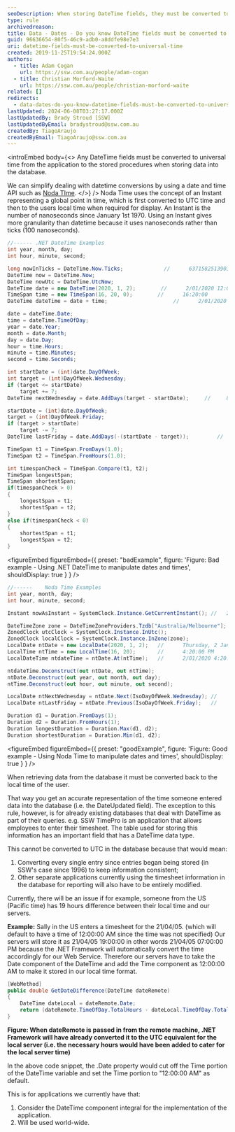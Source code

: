 ```yaml
---
seoDescription: When storing DateTime fields, they must be converted to universal time (UTC) from the application to the stored procedures.
type: rule
archivedreason:
title: Data - Dates - Do you know DateTime fields must be converted to universal time?
guid: 96636654-80f5-46c9-adb0-a8ddfe98e7e3
uri: datetime-fields-must-be-converted-to-universal-time
created: 2019-11-25T19:54:24.000Z
authors:
  - title: Adam Cogan
    url: https://ssw.com.au/people/adam-cogan
  - title: Christian Morford-Waite
    url: https://ssw.com.au/people/christian-morford-waite
related: []
redirects:
  - data-dates-do-you-know-datetime-fields-must-be-converted-to-universal-time
lastUpdated: 2024-06-08T03:27:17.000Z
lastUpdatedBy: Brady Stroud [SSW]
lastUpdatedByEmail: bradystroud@ssw.com.au
createdBy: TiagoAraujo
createdByEmail: TiagoAraujo@ssw.com.au
---
```


<introEmbed
  body={<>
Any DateTime fields must be converted to universal time from the application to the stored procedures when storing data into the database.

We can simplify dealing with datetime conversions by using a date and time API such as [Noda TIme](https://nodatime.org).
  </>}
/>
Noda Time uses the concept of an Instant representing a global point in time, which is first converted to UTC time and then to the users local time when required for display.
An Instant is the number of nanoseconds since January 1st 1970. Using an Instant gives more granularity than datetime because it uses nanoseconds rather than ticks (100 nanoseconds).

```csharp
//------ .NET DateTime Examples
int year, month, day;
int hour, minute, second;

long nowInTicks = DateTime.Now.Ticks;             //      637158251390332189
DateTime now = DateTime.Now;
DateTime nowUtc = DateTime.UtcNow;
DateTime date = new DateTime(2020, 1, 2);        //      2/01/2020 12:00:00 AM
TimeSpan time = new TimeSpan(16, 20, 0);        //      16:20:00
DateTime dateTime = date + time;                     //      2/01/2020 4:20:00 PM

date = dateTime.Date;
time = dateTime.TimeOfDay;
year = date.Year;
month = date.Month;
day = date.Day;
hour = time.Hours;
minute = time.Minutes;
second = time.Seconds;

int startDate = (int)date.DayOfWeek;
int target = (int)DayOfWeek.Wednesday;
if (target <= startDate)
    target += 7;
DateTime nextWednesday = date.AddDays(target - startDate);     //     8/01/2020 12:00:00 AM

startDate = (int)date.DayOfWeek;
target = (int)DayOfWeek.Friday;
if (target > startDate)
    target -= 7;
DateTime lastFriday = date.AddDays(-(startDate - target));         //     27/12/2019 12:00:00 AM

TimeSpan t1 = TimeSpan.FromDays(1.0);
TimeSpan t2 = TimeSpan.FromHours(1.0);

int timespanCheck = TimeSpan.Compare(t1, t2);
TimeSpan longestSpan;
TimeSpan shortestSpan;
if(timespanCheck > 0)
{
    longestSpan = t1;
    shortestSpan = t2;
}
else if(timespanCheck < 0)
{
    shortestSpan = t1;
    longestSpan = t2;
}
```

<figureEmbed figureEmbed={{
  preset: "badExample",
  figure: 'Figure: Bad example - Using .NET DateTime to manipulate dates and times',
  shouldDisplay: true
} } />


```csharp
//------    Noda Time Examples
int year, month, day;
int hour, minute, second;

Instant nowAsInstant = SystemClock.Instance.GetCurrentInstant(); //   2020-01-28T05:18:26Z

DateTimeZone zone = DateTimeZoneProviders.Tzdb["Australia/Melbourne"];
ZonedClock utcClock = SystemClock.Instance.InUtc();
ZonedClock localClock = SystemClock.Instance.InZone(zone);
LocalDate ntDate = new LocalDate(2020, 1, 2);   //      Thursday, 2 January 2020
LocalTime ntTime = new LocalTime(16, 20);       //      4:20:00 PM
LocalDateTime ntdateTime = ntDate.At(ntTime);   //      2/01/2020 4:20:00 PM

ntdateTime.Deconstruct(out ntDate, out ntTime);
ntDate.Deconstruct(out year, out month, out day);
ntTime.Deconstruct(out hour, out minute, out second);

LocalDate ntNextWednesday = ntDate.Next(IsoDayOfWeek.Wednesday); //    Wednesday, 8 January 2020
LocalDate ntLastFriday = ntDate.Previous(IsoDayOfWeek.Friday);   //    Friday, 27 December 2019

Duration d1 = Duration.FromDays(1);
Duration d2 = Duration.FromHours(1);
Duration longestDuration = Duration.Max(d1, d2);
Duration shortestDuration = Duration.Min(d1, d2);
```

<figureEmbed figureEmbed={{
  preset: "goodExample",
  figure: 'Figure: Good example - Using Noda Time to manipulate dates and times',
  shouldDisplay: true
} } />


When retrieving data from the database it must be converted back to the local time of the user.

That way you get an accurate representation of the time someone entered data into the database (i.e. the DateUpdated field).
The exception to this rule, however, is for already existing databases that deal with DateTime as part of their queries.
e.g. SSW TimePro is an application that allows employees to enter their timesheet.
The table used for storing this information has an important field that has a DateTime data type.

This cannot be converted to UTC in the database because that would mean:

1. Converting every single entry since entries began being stored (in SSW's case since 1996) to keep information consistent;
2. Other separate applications currently using the timesheet information in the database for reporting will also have to be entirely modified.

Currently, there will be an issue if for example, someone from the US (Pacific time) has 19 hours difference between their local time and our servers.

**Example:** Sally in the US enters a timesheet for the 21/04/05. (which will default to have a time of 12:00:00 AM since the time was not specified)
Our servers will store it as 21/04/05 19:00:00 in other words 21/04/05 07:00:00 PM because the .NET Framework will automatically convert the time accordingly for our Web Service.
Therefore our servers have to take the Date component of the DateTime and add the Time component as 12:00:00 AM to make it stored in our local time format.

```csharp
[WebMethod]
public double GetDateDifference(DateTime dateRemote)
{
    DateTime dateLocal = dateRemote.Date;
    return (dateRemote.TimeOfDay.TotalHours - dateLocal.TimeOfDay.TotalHours);
}
```

**Figure: When dateRemote is passed in from the remote machine, .NET Framework will have already converted it to the UTC equivalent for the local server (i.e. the necessary hours would have been added to cater for the local server time)**

In the above code snippet, the .Date property would cut off the Time portion of the DateTime variable and set the Time portion to "12:00:00 AM" as default.

This is for applications we currently have that:

1. Consider the DateTime component integral for the implementation of the application.
2. Will be used world-wide.
